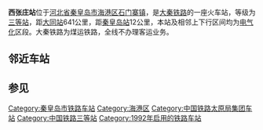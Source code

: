 {{Infobox China railway station
|车站名称 = 西张庄站
|车站位置 = [[河北省|河北省]][[秦皇岛市|秦皇岛市]][[海港区|海港区]][[石门寨镇|石门寨镇]]
|code = 13817<ref>{{cite book|author=铁道部电子计算技术中心, 铁道部运输局|title=铁路车站站名代码表：TMIS使用|publisher=中国铁道出版社|location=北京|year=1998|isbn=9787113030995|pages=13}}</ref>
|commercial_code = XZV
|归属 = [[太原铁路局|太原铁路局]]（[[大秦铁路公司|大秦铁路公司]]）
|线路 = [[大秦铁路|大秦铁路]]
|车站等级 = [[三等站_(中国)|三等站]]
}}
'''西张庄站'''位于[[河北省|河北省]][[秦皇岛市|秦皇岛市]][[海港区_(秦皇岛市)|海港区]][[石门寨镇|石门寨镇]]，是[[大秦铁路|大秦铁路]]的一座火车站，等级为[[三等站_(中国)|三等站]]，距[[大同站|大同站]]641公里，距[[秦皇岛站|秦皇岛站]]12公里，本站及相邻上下行区间均为[[电气化|电气化]]区段。大秦铁路为煤运铁路，全线不办理客运业务。

==邻近车站==
{{Start rail box|[[中国铁路|中国铁路]]}}
{{s-inop| [[抚宁北站|抚宁北站]]|{{站|大同}}方向}}
{{s-line|[[大秦铁路|大秦铁路]]<br />← 38km 西张庄站 12km →}}
{{s-inop|[[秦皇岛站|秦皇岛站]]|{{站|柳村南}}方向}}
{{End box}}
==参见==
{{大秦铁路}}

[[Category:秦皇岛市铁路车站|Category:秦皇岛市铁路车站]]
[[Category:海港区|Category:海港区]]
[[Category:中国铁路太原局集团车站|Category:中国铁路太原局集团车站]]
[[Category:中国铁路三等站|Category:中国铁路三等站]]
[[Category:1992年启用的铁路车站|Category:1992年启用的铁路车站]]